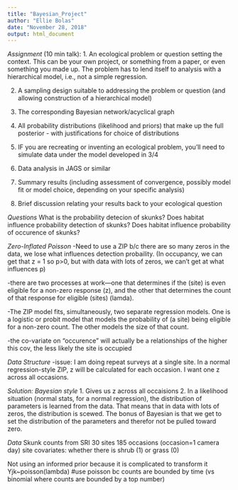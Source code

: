 ```yaml
---
title: "Bayesian_Project"
author: "Ellie Bolas"
date: "November 28, 2018"
output: html_document
---
```

*Assignment* 
(10 min talk):
1. An ecological problem or question setting the context. This can be your own project, or something from a paper, or even something you made up. The problem has to lend itself to analysis with a hierarchical model, i.e., not a simple regression. 

2. A sampling design suitable to addressing the problem or question (and allowing construction of a hierarchical model)

3. The corresponding Bayesian network/acyclical graph

4. All probability distributions (likelihood and priors) that make up the full posterior - with justifications for choice of distributions

5. IF you are recreating or inventing an ecological problem, you'll need to simulate data under the model developed in 3/4

6. Data analysis in JAGS or similar

7. Summary results (including assessment of convergence, possibly model fit or model choice, depending on your specific analysis)

8. Brief discussion relating your results back to your ecological question

########################################################################################

*Questions*
What is the probability detecion of skunks? Does habitat influence probability detection of skunks? Does habitat influence probability of occurence of skunks?

####################################################################################
*Zero-Inflated Poisson*
-Need to use a ZIP b/c there are so many zeros in the data, we lose what influences detection probaility. (In occupancy, we can get that z = 1 so p>0, but with data with lots of zeros, we can't get at what influences p)

-there are two processes at work—one that determines if the (site) is even eligible for a non-zero response (z), and the other that determines the count of that response for eligible (sites) (lamda).

-The ZIP model fits, simultaneously, two separate regression models.  One is a logistic or probit model that models the probability of (a site) being eligible for a non-zero count.  The other models the size of that count.

-the co-variate on "occurence" will actually be a relationships of the higher this cov, the less likely the site is occupied

*Data Structure*
-issue: I am doing repeat surveys at a single site. In a normal regression-style ZIP, z will be calculated for each occasion. I want one z across all occasions.

*Solution: Bayesian style*
1. Gives us z across all occaisions 
2. In a likelihood situation (normal stats, for a normal regression), the distribution of parameters is learned from the data. That means that in data with lots of zeros, the distribution is scewed. The bonus of Bayesian is that we get to set the distribution of the parameters and therefor not be pulled toward zero.

#######################################################################################
*Data*
Skunk counts from SRI
30 sites
185 occasions (occasion=1 camera day)
site covariates: whether there is shrub (1) or grass (0)

Not using an informed prior because it is complicated to transform it
Yjk~poisson(lambda) #use poisson bc counts are bounded by time (vs binomial where counts are bounded by a top number)